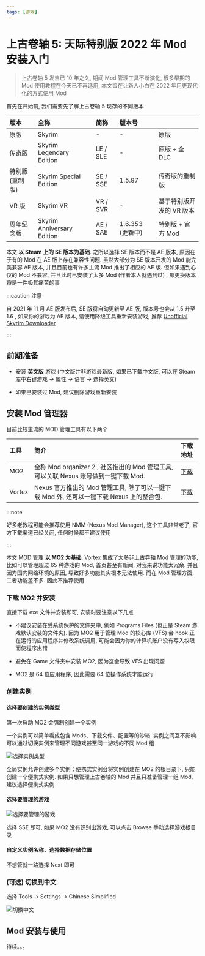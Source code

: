 ```yaml
---
tags: [游戏]
---
```


# 上古卷轴 5: 天际特别版 2022 年 Mod 安装入门

> 上古卷轴 5 发售已 10 年之久, 期间 Mod 管理工具不断演化, 很多早期的 Mod 使用教程在今天已不再适用, 本文旨在让新人小白在 2022 年用更现代化的方式使用 Mod

<!--truncate-->

首先在开始前, 我们需要先了解上古卷轴 5 现存的不同版本

| 版本            | 全称                       | 简称     | 版本号           |                          |
| :-------------- | :------------------------- | :------- | :--------------- | :----------------------- |
| 原版            | Skyrim                     | -        | -                | 原版                     |
| 传奇版          | Skyrim Legendary Edition   | LE / SLE | -                | 原版 + 全 DLC            |
| 特别版 (重制版) | Skyrim Special Edition     | SE / SSE | 1.5.97           | 传奇版的重制版           |
| VR 版           | Skyrim VR                  | VR / SVR | -                | 基于特别版开发的 VR 版本 |
| 周年纪念版      | Skyrim Anniversary Edition | AE / SAE | 1.6.353 (更新中) | 特别版 + 官方 Mod        |

本文 **以 Steam 上的 SE 版本为基础**. 之所以选择 SE 版本而不是 AE 版本, 原因在于有的 Mod 在 AE 版上存在兼容性问题. 虽然大部分为 SE 版本开发的 Mod 能完美兼容 AE 版本, 并且目前也有许多主流 Mod 推出了相应的 AE 版. 但如果遇到心仪的 Mod 不兼容, 并且此时已安装了太多 Mod (作者本人就遇到过) , 那更换版本将是一件极其痛苦的事

:::caution 注意

自 2021 年 11 月 AE 版发布后, SE 版将自动更新至 AE 版, 版本号也会从 1.5 升至 1.6 , 如果你的游戏为 AE 版本, 请使用降级工具重新安装游戏, 推荐 <a href="https://www.nexusmods.com/skyrimspecialedition/mods/61756" target="_blank">Unofficial Skyrim Downloader</a>

:::

## 前期准备

- 安装 **英文版** 游戏 (中文版并非游戏最新版, 如果已下载中文版, 可以在 Steam 库中右键游戏 -> 属性 -> 语言 -> 选择英文)

- 如果已安装过 Mod, 建议删除游戏重新安装

## 安装 Mod 管理器

目前比较主流的 MOD 管理工具有以下两个

| 工具   | 简介                                                                                     | 下载地址                                                       |
| :----- | :--------------------------------------------------------------------------------------- | :------------------------------------------------------------- |
| MO2    | 全称 Mod organizer 2 , 社区推出的 Mod 管理工具, 可以关联 Nexus 账号做到一键下载 Mod.     | [下载](https://github.com/ModOrganizer2/modorganizer/releases) |
| Vortex | Nexus 官方推出的 Mod 管理工具, 除了可以一键下载 Mod 外, 还可以一键下载 Nexus 上的整合包. | [下载](https://www.nexusmods.com/site/mods/1)                  |

:::note

好多老教程可能会推荐使用 NMM (Nexus Mod Manager), 这个工具非常老了, 官方下载渠道已经关闭, 任何时候都不建议使用

:::

本文 MOD 管理 **以 MO2 为基础**. Vortex 集成了太多非上古卷轴 Mod 管理的功能, 比如可以管理超过 65 种游戏的 Mod, 首页甚至有新闻, 对我来说功能太冗余. 并且因为国内网络环境的原因, 导致好多功能其实根本无法使用. 而在 Mod 管理方面, 二者功能差不多. 因此不推荐使用

### 下载 MO2 并安装

直接下载 exe 文件并安装即可, 安装时要注意以下几点

- 不建议安装在受系统保护的文件夹中, 例如 Programs Files (也正是 Steam 游戏默认安装的文件夹). 因为 MO2 用于管理 Mod 的核心库 (VFS) 会 hook 正在运行的应用程序并修改系统调用, 可能会因为你的计算机账户没有写入权限而使程序出错

- 避免在 Game 文件夹中安装 MO2, 因为这会导致 VFS 出现问题

- MO2 是 64 位应用程序, 因此需要 64 位操作系统才能运行

### 创建实例

#### 选择要创建的实例类型

第一次启动 MO2 会强制创建一个实例

一个实例可以简单看成包含 Mods、下载文件、配置等的沙箱. 实例之间互不影响. 可以通过切换实例来管理不同游戏甚至同一游戏的不同 Mod 组

![选择实例类型](./select-an-instance-type.jpg)

全局实例允许创建多个实例；便携式实例会将实例创建在 MO2 的根目录下, 只能创建一个便携式实例. 如果只想管理上古卷轴的 Mod 并且只准备管理一组 Mod, 建议选择便携式实例

#### 选择要管理的游戏

![选择要管理的游戏](./select-a-game-to-manage.jpg)

选择 SSE 即可, 如果 MO2 没有识别出游戏, 可以点击 Browse 手动选择游戏根目录

#### 自定义实例名称、选择数据存储位置

不想管就一路选择 Next 即可

### (可选) 切换到中文

选择 Tools -> Settings -> Chinese Simplified

![切换中文](./switch-to-chinese.jpg)

## Mod 安装与使用

待续。。。
